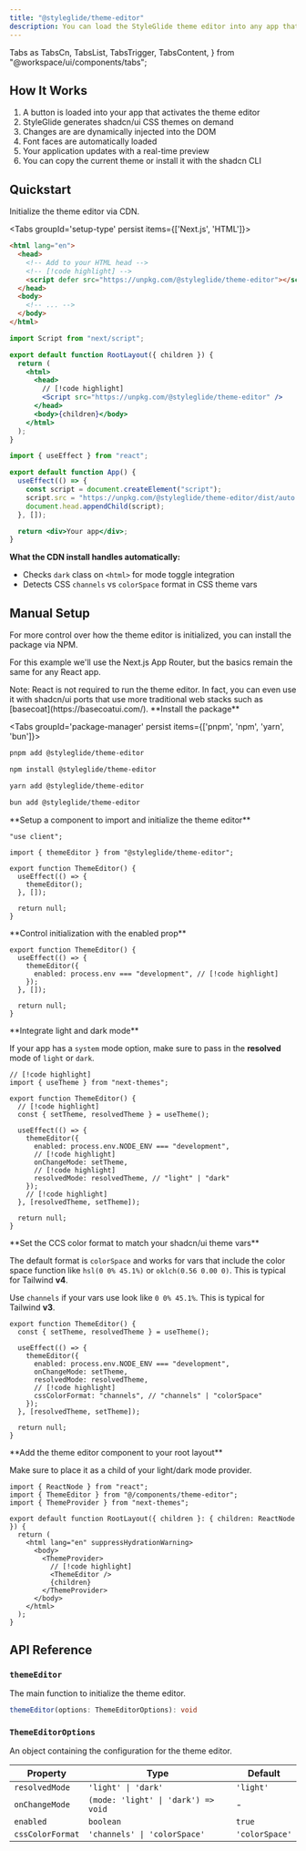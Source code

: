 ```yaml
---
title: "@styleglide/theme-editor"
description: You can load the StyleGlide theme editor into any app that uses the shadcn/ui design system with this lightweight, zero dependancy JS package.
---
```


  Tabs as TabsCn,
  TabsList,
  TabsTrigger,
  TabsContent,
} from "@workspace/ui/components/tabs";

## How It Works

1. A button is loaded into your app that activates the theme editor
2. StyleGlide generates shadcn/ui CSS themes on demand
3. Changes are are dynamically injected into the DOM
4. Font faces are automatically loaded
5. Your application updates with a real-time preview
6. You can copy the current theme or install it with the shadcn CLI

## Quickstart

Initialize the theme editor via CDN.

<Tabs groupId='setup-type' persist items={['Next.js', 'HTML']}>

```html tab="HTML" title="index.html"
<html lang="en">
  <head>
    <!-- Add to your HTML head -->
    <!-- [!code highlight] -->
    <script defer src="https://unpkg.com/@styleglide/theme-editor"></script>
  </head>
  <body>
    <!-- ... -->
  </body>
</html>
```

```jsx tab="Next.js" title="layout.tsx"
import Script from "next/script";

export default function RootLayout({ children }) {
  return (
    <html>
      <head>
        // [!code highlight]
        <Script src="https://unpkg.com/@styleglide/theme-editor" />
      </head>
      <body>{children}</body>
    </html>
  );
}
```

```jsx tab="React useEffect" title="App.tsx"
import { useEffect } from "react";

export default function App() {
  useEffect(() => {
    const script = document.createElement("script");
    script.src = "https://unpkg.com/@styleglide/theme-editor/dist/auto.min.js";
    document.head.appendChild(script);
  }, []);

  return <div>Your app</div>;
}
```

</Tabs>

**What the CDN install handles automatically:**

- Checks `dark` class on `<html>` for mode toggle integration
- Detects CSS `channels` vs `colorSpace` format in CSS theme vars

## Manual Setup

For more control over how the theme editor is initialized, you can install the package via NPM.

For this example we'll use the Next.js App Router, but the basics remain the same for any React app.

<Callout>
  Note: React is not required to run the theme editor. In fact, you can even use
  it with shadcn/ui ports that use more traditional web stacks such as
  [basecoat](https://basecoatui.com/).
</Callout>

<Steps>
<Step>
**Install the package**

<Tabs groupId='package-manager' persist items={['pnpm', 'npm', 'yarn', 'bun']}>

```bash tab="pnpm"
pnpm add @styleglide/theme-editor
```

```bash tab="npm"
npm install @styleglide/theme-editor
```

```bash tab="yarn"
yarn add @styleglide/theme-editor
```

```bash tab="bun"
bun add @styleglide/theme-editor
```

</Tabs>
</Step>

<Step>
**Setup a component to import and initialize the theme editor**

```tsx title="components/theme-editor.tsx"
"use client";

import { themeEditor } from "@styleglide/theme-editor";

export function ThemeEditor() {
  useEffect(() => {
    themeEditor();
  }, []);

  return null;
}
```

</Step>

<Step>
**Control initialization with the enabled prop**

```tsx title="components/theme-editor.tsx"
export function ThemeEditor() {
  useEffect(() => {
    themeEditor({
      enabled: process.env === "development", // [!code highlight]
    });
  }, []);

  return null;
}
```

</Step>

<Step>
**Integrate light and dark mode**

If your app has a `system` mode option, make sure to pass in the **resolved** mode of `light` or `dark`.

```tsx title="components/theme-editor.tsx"
// [!code highlight]
import { useTheme } from "next-themes";

export function ThemeEditor() {
  // [!code highlight]
  const { setTheme, resolvedTheme } = useTheme();

  useEffect(() => {
    themeEditor({
      enabled: process.env.NODE_ENV === "development",
      // [!code highlight]
      onChangeMode: setTheme,
      // [!code highlight]
      resolvedMode: resolvedTheme, // "light" | "dark"
    });
    // [!code highlight]
  }, [resolvedTheme, setTheme]);

  return null;
}
```

</Step>

<Step>
**Set the CCS color format to match your shadcn/ui theme vars**

The default format is `colorSpace` and works for vars that include the color space function like `hsl(0 0% 45.1%)` or `oklch(0.56 0.00 0)`. This is typical for Tailwind **v4**.

Use `channels` if your vars use look like `0 0% 45.1%`. This is typical for Tailwind **v3**.

```tsx title="components/theme-editor.tsx"
export function ThemeEditor() {
  const { setTheme, resolvedTheme } = useTheme();

  useEffect(() => {
    themeEditor({
      enabled: process.env.NODE_ENV === "development",
      onChangeMode: setTheme,
      resolvedMode: resolvedTheme,
      // [!code highlight]
      cssColorFormat: "channels", // "channels" | "colorSpace"
    });
  }, [resolvedTheme, setTheme]);

  return null;
}
```

</Step>

<Step>
**Add the theme editor component to your root layout**

Make sure to place it as a child of your light/dark mode provider.

```tsx title="layout.tsx"
import { ReactNode } from "react";
import { ThemeEditor } from "@/components/theme-editor";
import { ThemeProvider } from "next-themes";

export default function RootLayout({ children }: { children: ReactNode }) {
  return (
    <html lang="en" suppressHydrationWarning>
      <body>
        <ThemeProvider>
          // [!code highlight]
          <ThemeEditor />
          {children}
        </ThemeProvider>
      </body>
    </html>
  );
}
```

</Step>
</Steps>

## API Reference

### `themeEditor`

The main function to initialize the theme editor.

```typescript
themeEditor(options: ThemeEditorOptions): void
```

### `ThemeEditorOptions`

An object containing the configuration for the theme editor.

| Property         | Type                                | Default        |
| ---------------- | ----------------------------------- | -------------- |
| `resolvedMode`   | `'light' \| 'dark'`                 | `'light'`      |
| `onChangeMode`   | `(mode: 'light' \| 'dark') => void` | -              |
| `enabled`        | `boolean`                           | `true`         |
| `cssColorFormat` | `'channels' \| 'colorSpace'`        | `'colorSpace'` |
